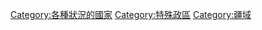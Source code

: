 {{Commons cat|Dependent territories}}
{{Catmore}}

[[Category:各種狀況的國家|Category:各種狀況的國家]]
[[Category:特殊政區|Category:特殊政區]]
[[Category:疆域|Category:疆域]]